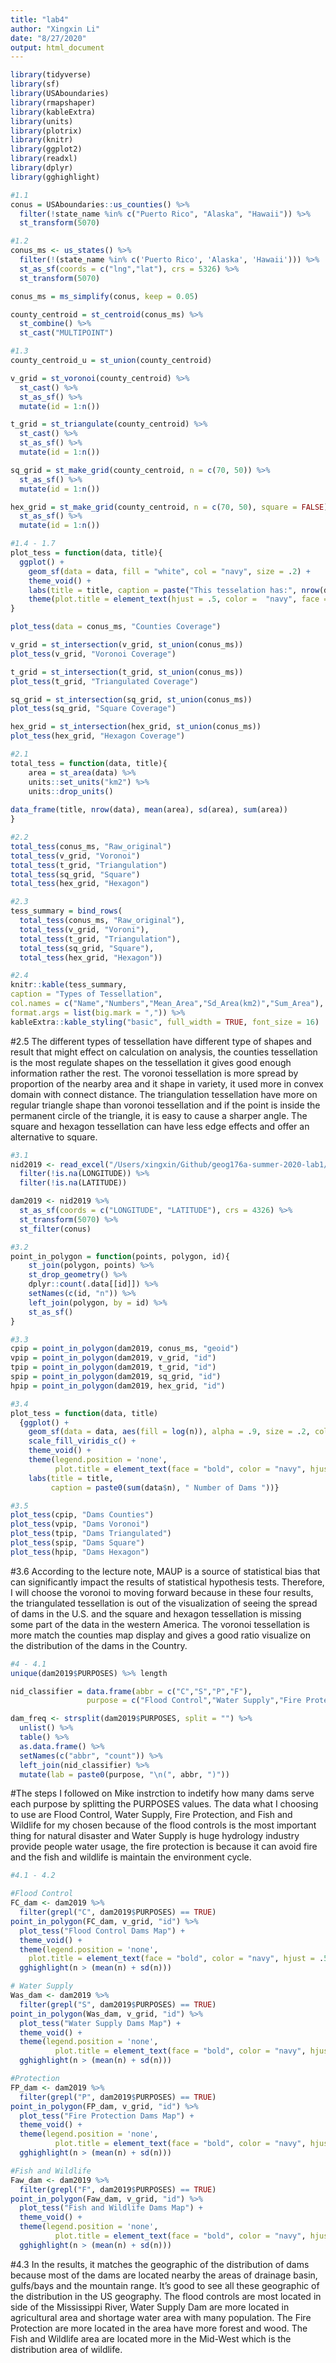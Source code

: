 ```yaml
---
title: "lab4"
author: "Xingxin Li"
date: "8/27/2020"
output: html_document
---
```


```r
library(tidyverse)
library(sf)
library(USAboundaries)
library(rmapshaper)
library(kableExtra)
library(units)
library(plotrix)
library(knitr)
library(ggplot2)
library(readxl)
library(dplyr)
library(gghighlight)
```



```r
#1.1
conus = USAboundaries::us_counties() %>%
  filter(!state_name %in% c("Puerto Rico", "Alaska", "Hawaii")) %>%
  st_transform(5070)
```

```r
#1.2
conus_ms <- us_states() %>%
  filter(!(state_name %in% c('Puerto Rico', 'Alaska', 'Hawaii'))) %>% 
  st_as_sf(coords = c("lng","lat"), crs = 5326) %>%  
  st_transform(5070)

conus_ms = ms_simplify(conus, keep = 0.05)

county_centroid = st_centroid(conus_ms) %>%
  st_combine() %>%
  st_cast("MULTIPOINT")
```

```r
#1.3
county_centroid_u = st_union(county_centroid)

v_grid = st_voronoi(county_centroid) %>% 
  st_cast() %>% 
  st_as_sf() %>% 
  mutate(id = 1:n())

t_grid = st_triangulate(county_centroid) %>% 
  st_cast() %>% 
  st_as_sf() %>% 
  mutate(id = 1:n())

sq_grid = st_make_grid(county_centroid, n = c(70, 50)) %>% 
  st_as_sf() %>% 
  mutate(id = 1:n())

hex_grid = st_make_grid(county_centroid, n = c(70, 50), square = FALSE) %>% 
  st_as_sf() %>% 
  mutate(id = 1:n())

```

```r
#1.4 - 1.7
plot_tess = function(data, title){
  ggplot() + 
    geom_sf(data = data, fill = "white", col = "navy", size = .2) +   
    theme_void() +
    labs(title = title, caption = paste("This tesselation has:", nrow(data), "tiles" )) +
    theme(plot.title = element_text(hjust = .5, color =  "navy", face = "bold"))
}

plot_tess(data = conus_ms, "Counties Coverage")

v_grid = st_intersection(v_grid, st_union(conus_ms))
plot_tess(v_grid, "Voronoi Coverage") 

t_grid = st_intersection(t_grid, st_union(conus_ms))
plot_tess(t_grid, "Triangulated Coverage") 

sq_grid = st_intersection(sq_grid, st_union(conus_ms))
plot_tess(sq_grid, "Square Coverage") 

hex_grid = st_intersection(hex_grid, st_union(conus_ms))
plot_tess(hex_grid, "Hexagon Coverage") 


```
```r
#2.1
total_tess = function(data, title){
    area = st_area(data) %>% 
    units::set_units("km2") %>%
    units::drop_units() 
  
data_frame(title, nrow(data), mean(area), sd(area), sum(area)) 
}
```

```r
#2.2 
total_tess(conus_ms, "Raw_original")
total_tess(v_grid, "Voronoi")
total_tess(t_grid, "Triangulation")
total_tess(sq_grid, "Square")
total_tess(hex_grid, "Hexagon")
```
```r
#2.3
tess_summary = bind_rows(
  total_tess(conus_ms, "Raw_original"),
  total_tess(v_grid, "Voroni"),
  total_tess(t_grid, "Triangulation"),
  total_tess(sq_grid, "Square"),
  total_tess(hex_grid, "Hexagon"))
```

```r
#2.4
knitr::kable(tess_summary,
caption = "Types of Tessellation",
col.names = c("Name","Numbers","Mean_Area","Sd_Area(km2)","Sum_Area"),
format.args = list(big.mark = ",")) %>%
kableExtra::kable_styling("basic", full_width = TRUE, font_size = 16)
```


#2.5 The different types of tessellation have different type of shapes and result that might effect on calculation on analysis, the counties tessellation is the most regulate shapes on the tessellation it gives good enough information rather the rest. The voronoi tessellation is more spread by proportion of the nearby area and it shape in variety, it used more in convex domain with connect distance. 
  The triangulation tessellation have more on regular triangle shape than voronoi tessellation and if the point is inside the permanent circle of the triangle, it is easy to cause a sharper angle. The square and hexagon tessellation can have less edge effects and offer an alternative to square.



```r
#3.1
nid2019 <- read_excel("/Users/xingxin/Github/geog176a-summer-2020-lab1/NID2019_U.xlsx") %>%
  filter(!is.na(LONGITUDE)) %>% 
  filter(!is.na(LATITUDE))

dam2019 <- nid2019 %>%
  st_as_sf(coords = c("LONGITUDE", "LATITUDE"), crs = 4326) %>%
  st_transform(5070) %>%
  st_filter(conus)
```


```r
#3.2
point_in_polygon = function(points, polygon, id){
    st_join(polygon, points) %>%
    st_drop_geometry() %>%
    dplyr::count(.data[[id]]) %>%
    setNames(c(id, "n")) %>%
    left_join(polygon, by = id) %>%
    st_as_sf()
}
```

```r
#3.3
cpip = point_in_polygon(dam2019, conus_ms, "geoid")
vpip = point_in_polygon(dam2019, v_grid, "id")
tpip = point_in_polygon(dam2019, t_grid, "id")
spip = point_in_polygon(dam2019, sq_grid, "id")
hpip = point_in_polygon(dam2019, hex_grid, "id")
```

```r
#3.4
plot_tess = function(data, title)
  {ggplot() +
    geom_sf(data = data, aes(fill = log(n)), alpha = .9, size = .2, col = NA) +
    scale_fill_viridis_c() +
    theme_void() +
    theme(legend.position = 'none',
          plot.title = element_text(face = "bold", color = "navy", hjust = .5, size = 24)) +
    labs(title = title,
         caption = paste0(sum(data$n), " Number of Dams "))}
```

```r
#3.5
plot_tess(cpip, "Dams Counties")
plot_tess(vpip, "Dams Voronoi")
plot_tess(tpip, "Dams Triangulated")
plot_tess(spip, "Dams Square")
plot_tess(hpip, "Dams Hexagon")
```


#3.6 According to the lecture note, MAUP is a source of statistical bias that can significantly impact the results of statistical hypothesis tests. Therefore, I will choose the voronoi to moving forward because in these four results, the triangulated tessellation is out of the visualization of seeing the spread of dams in the U.S. and the square and  hexagon tessellation is missing some part of the data in the western America. The voronoi tessellation is more match the counties map display and gives a good ratio visualize on the distribution of the dams in the Country.



```r
#4 - 4.1
unique(dam2019$PURPOSES) %>% length

nid_classifier = data.frame(abbr = c("C","S","P","F"),
                 purpose = c("Flood Control","Water Supply","Fire Protection","Fish and Wildlife"))

dam_freq <- strsplit(dam2019$PURPOSES, split = "") %>%
  unlist() %>% 
  table() %>% 
  as.data.frame() %>% 
  setNames(c("abbr", "count")) %>% 
  left_join(nid_classifier) %>% 
  mutate(lab = paste0(purpose, "\n(", abbr, ")"))
```



#The steps I followed on Mike instrction to indetify how many dams serve each purpose by splitting the PURPOSES values. The data what I choosing to use are Flood Control, Water Supply, Fire Protection, and Fish and Wildlife for my chosen because of the flood controls is the most important thing for natural disaster and Water Supply is huge hydrology industry provide people water usage, the fire protection is because it can avoid fire and the fish and wildlife is maintain the environment cycle. 



```r
#4.1 - 4.2

#Flood Control
FC_dam <- dam2019 %>% 
  filter(grepl("C", dam2019$PURPOSES) == TRUE)
point_in_polygon(FC_dam, v_grid, "id") %>% 
  plot_tess("Flood Control Dams Map") +
  theme_void() +
  theme(legend.position = 'none',
    plot.title = element_text(face = "bold", color = "navy", hjust = .5, size = 24)) +
  gghighlight(n > (mean(n) + sd(n)))

# Water Supply
Was_dam <- dam2019 %>% 
  filter(grepl("S", dam2019$PURPOSES) == TRUE)
point_in_polygon(Was_dam, v_grid, "id") %>% 
  plot_tess("Water Supply Dams Map") +
  theme_void() +
  theme(legend.position = 'none',
          plot.title = element_text(face = "bold", color = "navy", hjust = .5, size = 24)) +
  gghighlight(n > (mean(n) + sd(n)))

#Protection
FP_dam <- dam2019 %>% 
  filter(grepl("P", dam2019$PURPOSES) == TRUE)
point_in_polygon(FP_dam, v_grid, "id") %>%
  plot_tess("Fire Protection Dams Map") +
  theme_void() +
  theme(legend.position = 'none',
          plot.title = element_text(face = "bold", color = "navy", hjust = .5, size = 24)) +
  gghighlight(n > (mean(n) + sd(n)))

#Fish and Wildlife
Faw_dam <- dam2019 %>% 
  filter(grepl("F", dam2019$PURPOSES) == TRUE)
point_in_polygon(Faw_dam, v_grid, "id") %>%
  plot_tess("Fish and Wildlife Dams Map") +
  theme_void() +
  theme(legend.position = 'none',
          plot.title = element_text(face = "bold", color = "navy", hjust = .5, size = 24)) +
  gghighlight(n > (mean(n) + sd(n)))

```



#4.3 In the results, it matches the geographic of the distribution of dams because most of the dams are located nearby the areas of drainage basin, gulfs/bays and the mountain range. It's good to see all these geographic of the distribution in the US geography. The flood controls are most located in side of the Mississippi River, Water Supply Dam are more located in agricultural area and shortage water area with many population. The Fire Protection are more located in the area have more forest and wood. The Fish and Wildlife area are located more in the Mid-West which is the distribution area of wildlife. 


